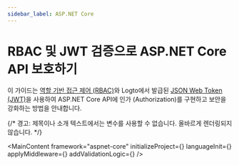 ```yaml
---
sidebar_label: ASP.NET Core
---
```




# RBAC 및 JWT 검증으로 ASP.NET Core API 보호하기

이 가이드는 [역할 기반 접근 제어 (RBAC)](/authorization/role-based-access-control)와 Logto에서 발급된 [JSON Web Token (JWT)](https://auth.wiki/jwt)을 사용하여 ASP.NET Core API에 인가 (Authorization)를 구현하고 보안을 강화하는 방법을 안내합니다.

{/* 경고: 제목이나 소개 텍스트에서는 변수를 사용할 수 없습니다. 올바르게 렌더링되지 않습니다. */}

<MainContent
  framework="aspnet-core"
  initializeProject={<InitProject />}
  languageInit={<Init />}
  applyMiddleware={<ApplyMiddleware />}
  addValidationLogic={<AddValidationLogic />}
/>
